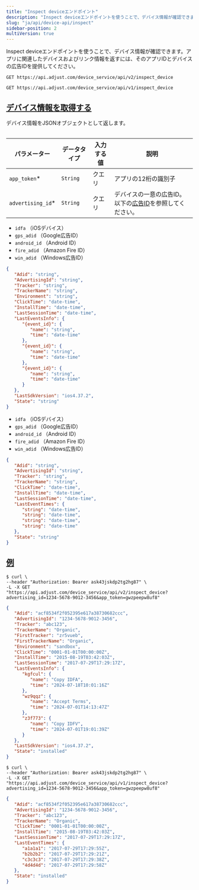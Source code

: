```yaml
---
title: "Inspect deviceエンドポイント"
description: "Inspect deviceエンドポイントを使うことで、デバイス情報が確認できます。アプリに関連したデバイスおよびリンク情報を返すには、そのアプリIDとデバイスの広告IDを提供してください。"
slug: "ja/api/device-api/inspect"
sidebar-position: 2
multiVersion: true
---
```


Inspect deviceエンドポイントを使うことで、デバイス情報が確認できます。アプリに関連したデバイスおよびリンク情報を返すには、そのアプリIDとデバイスの広告IDを提供してください。

<ApiVersion version="v2">
<CodeBlock title="エンドポイント" highlight="/inspect_device">

```http
GET https://api.adjust.com/device_service/api/v2/inspect_device
```

</CodeBlock>
</ApiVersion>
<ApiVersion version="v1">
<CodeBlock title="エンドポイント" highlight="/inspect_device">

```http
GET https://api.adjust.com/device_service/api/v1/inspect_device
```

</CodeBlock>
</ApiVersion>

## [デバイス情報を取得する](fetch-device-information)

デバイス情報をJSONオブジェクトとして返します。

<Table>

| パラメーター       | データタイプ | 入力する値 | 説明                                                                         |
| ------------------ | ------------ | ---------- | ---------------------------------------------------------------------------- |
| `app_token`\*      | `String`     | クエリ     | アプリの12桁の識別子                                                         |
| `advertising_id`\* | `String`     | クエリ     | デバイスの一意の広告ID。以下の[広告ID](#advertising-ids)を参照してください。 |

</Table>
<ApiVersion version="v2">
<Accordion title="広告ID">

-  `idfa` （iOSデバイス）
-  `gps_adid` （Google広告ID）
-  `android_id` （Android ID）
-  `fire_adid` （Amazon Fire ID）
-  `win_adid` （Windows広告ID）

</Accordion>
<CodeBlock title="レスポンスの形式">

```json
{
   "Adid": "string",
   "AdvertisingId": "string",
   "Tracker": "string",
   "TrackerName": "string",
   "Environment": "string",
   "ClickTime": "date-time",
   "InstallTime": "date-time",
   "LastSessionTime": "date-time",
   "LastEventsInfo": {
      "{event_id}": {
         "name": "string",
         "time": "date-time"
      },
      "{event_id}": {
         "name": "string",
         "time": "date-time"
      },
      "{event_id}": {
         "name": "string",
         "time": "date-time"
      }
   },
   "LastSdkVersion": "ios4.37.2",
   "State": "string"
}
```

</CodeBlock>
</ApiVersion>
<ApiVersion version="v1">
<Accordion title="広告ID">

-  `idfa` （iOSデバイス）
-  `gps_adid` （Google広告ID）
-  `android_id` （Android ID）
-  `fire_adid` （Amazon Fire ID）
-  `win_adid` （Windows広告ID）

</Accordion>
<CodeBlock title="レスポンスの形式">

```json
{
   "Adid": "string",
   "AdvertisingId": "string",
   "Tracker": "string",
   "TrackerName": "string",
   "ClickTime": "date-time",
   "InstallTime": "date-time",
   "LastSessionTime": "date-time",
   "LastEventTimes": {
      "string": "date-time",
      "string": "date-time",
      "string": "date-time",
      "string": "date-time"
   },
   "State": "string"
}
```

</CodeBlock>
</ApiVersion>

## [例](example)

<ApiVersion version="v2">
<CodeBlock title="cURL" highlight="advertising_id=1234-5678-9012-3456, app_token=gwzpeepw8uf8">

```console
$ curl \
--header "Authorization: Bearer ask43jskdp2tg2hg87" \
-L -X GET "https://api.adjust.com/device_service/api/v2/inspect_device?advertising_id=1234-5678-9012-3456&app_token=gwzpeepw8uf8"
```

</CodeBlock>
<CodeBlock title="成功レスポンス">

```json
{
   "Adid": "acf8534f2f052395e617a38730682ccc",
   "AdvertisingId": "1234-5678-9012-3456",
   "Tracker": "abc123",
   "TrackerName": "Organic",
   "FirstTracker": "zr5vueb",
   "FirstTrackerName": "Organic",
   "Environment": "sandbox",
   "ClickTime": "0001-01-01T00:00:00Z",
   "InstallTime": "2015-08-19T03:42:03Z",
   "LastSessionTime": "2017-07-29T17:29:17Z",
   "LastEventsInfo": {
      "kgfcul": {
         "name": "Copy IDFA",
         "time": "2024-07-18T10:01:16Z"
      },
      "wz9qqz": {
         "name": "Accept Terms",
         "time": "2024-07-01T14:13:47Z"
      },
      "z3f773": {
         "name": "Copy IDFV",
         "time": "2024-07-01T19:01:39Z"
      }
   },
   "LastSdkVersion": "ios4.37.2",
   "State": "installed"
}
```

</CodeBlock>
</ApiVersion>
<ApiVersion version="v1">
<CodeBlock title="cURL" highlight="advertising_id=1234-5678-9012-3456, app_token=gwzpeepw8uf8">

```console
$ curl \
--header "Authorization: Bearer ask43jskdp2tg2hg87" \
-L -X GET "https://api.adjust.com/device_service/api/v1/inspect_device?advertising_id=1234-5678-9012-3456&app_token=gwzpeepw8uf8"
```

</CodeBlock>
<CodeBlock title="成功レスポンス">

```json
{
   "Adid": "acf8534f2f052395e617a38730682ccc",
   "AdvertisingId": "1234-5678-9012-3456",
   "Tracker": "abc123",
   "TrackerName": "Organic",
   "ClickTime": "0001-01-01T00:00:00Z",
   "InstallTime": "2015-08-19T03:42:03Z",
   "LastSessionTime": "2017-07-29T17:29:17Z",
   "LastEventTimes": {
      "a1a1a1": "2017-07-29T17:29:55Z",
      "b2b2b2": "2017-07-29T17:29:21Z",
      "c3c3c3": "2017-07-29T17:29:38Z",
      "4d4d4d": "2017-07-29T17:29:58Z"
   },
   "State": "installed"
}
```

</CodeBlock>
</ApiVersion>
